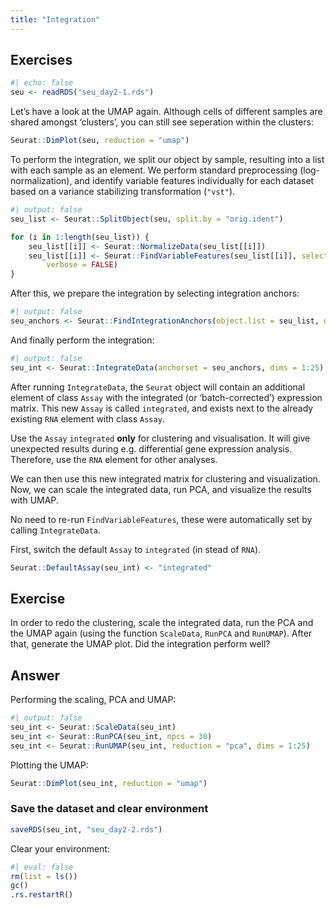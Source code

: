 ```yaml
---
title: "Integration"
---
```



## Exercises

```r
#| echo: false
seu <- readRDS("seu_day2-1.rds")
```

Let's have a look at the UMAP again. Although cells of different samples are shared amongst 'clusters', you can still see seperation within the clusters:

```r
Seurat::DimPlot(seu, reduction = "umap")
```

To perform the integration, we split our object by sample, resulting into a list with each sample as an element. We perform standard preprocessing (log-normalization), and identify variable features individually for each dataset based on a variance stabilizing transformation (`"vst"`).

```r
#| output: false
seu_list <- Seurat::SplitObject(seu, split.by = "orig.ident")

for (i in 1:length(seu_list)) {
    seu_list[[i]] <- Seurat::NormalizeData(seu_list[[i]])
    seu_list[[i]] <- Seurat::FindVariableFeatures(seu_list[[i]], selection.method = "vst", nfeatures = 2000,
        verbose = FALSE)
}
```

After this, we prepare the integration by selecting integration anchors:

```r
#| output: false
seu_anchors <- Seurat::FindIntegrationAnchors(object.list = seu_list, dims = 1:25)
```

And finally perform the integration:

```r
#| output: false
seu_int <- Seurat::IntegrateData(anchorset = seu_anchors, dims = 1:25)
```

After running `IntegrateData`, the `Seurat` object will contain an additional element of class `Assay` with the integrated (or ‘batch-corrected’) expression matrix. This new `Assay` is called `integrated`, and exists next to the already existing `RNA` element with class `Assay`.

::: {.callout-warning}
Use the `Assay` `integrated` **only** for clustering and visualisation. It will give unexpected results during e.g. differential gene expression analysis. Therefore, use the `RNA` element for other analyses.
:::

We can then use this new integrated matrix for clustering and visualization. Now, we can scale the integrated data, run PCA, and visualize the results with UMAP.

::: {.callout-note}
No need to re-run `FindVariableFeatures`, these were automatically set by calling `IntegrateData`.
:::

First, switch the default `Assay` to `integrated` (in stead of `RNA`).

```r
Seurat::DefaultAssay(seu_int) <- "integrated"
```

::: {.callout-important}
## Exercise
In order to redo the clustering, scale the integrated data, run the PCA and the UMAP again (using the function `ScaleData`, `RunPCA` and `RunUMAP`). After that, generate the UMAP plot. Did the integration perform well?
::: 

::: {.callout-tip collapse="true"}
## Answer

Performing the scaling, PCA and UMAP:

```r
#| output: false
seu_int <- Seurat::ScaleData(seu_int)
seu_int <- Seurat::RunPCA(seu_int, npcs = 30)
seu_int <- Seurat::RunUMAP(seu_int, reduction = "pca", dims = 1:25)
```

Plotting the UMAP:

```r
Seurat::DimPlot(seu_int, reduction = "umap")
```
::: 


### Save the dataset and clear environment


```r
saveRDS(seu_int, "seu_day2-2.rds")
```

Clear your environment:

```r
#| eval: false
rm(list = ls())
gc()
.rs.restartR()
```
